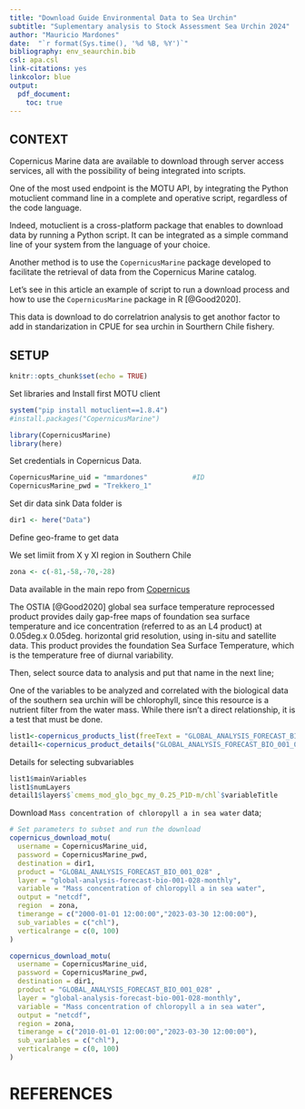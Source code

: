 ```yaml
---
title: "Download Guide Environmental Data to Sea Urchin"
subtitle: "Suplementary analysis to Stock Assessment Sea Urchin 2024"
author: "Mauricio Mardones"
date:  "`r format(Sys.time(), '%d %B, %Y')`"
bibliography: env_seaurchin.bib
csl: apa.csl
link-citations: yes
linkcolor: blue
output:
  pdf_document:
    toc: true
---
```

\pagebreak

## CONTEXT

Copernicus Marine data are available to download through server access services, all with the possibility of being integrated into scripts.
 
One of the most used endpoint is the MOTU API, by integrating the Python motuclient command line in a complete and operative script, regardless of the code language.
 
Indeed, motuclient is a cross-platform package that enables to download data by running a Python script. It can be integrated as a simple command line of your system from the language of your choice. 

Another method is to use the `CopernicusMarine` package developed to facilitate the retrieval of data from the Copernicus Marine catalog.
 
Let's see in this article an example of script to run a download process and how to use the `CopernicusMarine` package in R [@Good2020].

This data is download to do correlatrion analysis to get anothor factor to add in standarization in CPUE for sea urchin in Sourthern Chile fishery.

\pagebreak
## SETUP

```r
knitr::opts_chunk$set(echo = TRUE)
```
Set libraries and Install first MOTU client

```r
system("pip install motuclient==1.8.4")
#install.packages("CopernicusMarine")
```

```r
library(CopernicusMarine)
library(here)
```

Set credentials in Copernicus Data. 

```r
CopernicusMarine_uid = "mmardones"           #ID
CopernicusMarine_pwd = "Trekkero_1"
```

Set dir data sink
Data folder is
```r
dir1 <- here("Data")
```

Define geo-frame to get data

We set limiit from X y XI region in Southern Chile

```r
zona <- c(-81,-58,-70,-28)
```
Data available in the main repo from [Copernicus](https://data.marine.copernicus.eu/products)


The OSTIA [@Good2020] global sea surface temperature reprocessed product provides daily gap-free maps of foundation sea surface temperature and ice concentration (referred to as an L4 product) at 0.05deg.x 0.05deg. horizontal grid resolution, using in-situ and satellite data. This product provides the foundation Sea Surface Temperature, which is the temperature free of diurnal variability.

Then, select source data to analysis and put that name in the next line;


One of the variables to be analyzed and correlated with the biological data of the southern sea urchin will be chlorophyll, since this resource is a nutrient filter from the water mass. While there isn't a direct relationship, it is a test that must be done.

```r
list1<-copernicus_products_list(freeText = "GLOBAL_ANALYSIS_FORECAST_BIO_001_028")  
detail1<-copernicus_product_details("GLOBAL_ANALYSIS_FORECAST_BIO_001_02")
```

Details for selecting subvariables 

```r
list1$mainVariables
list1$numLayers
detail1$layers$`cmems_mod_glo_bgc_my_0.25_P1D-m/chl`$variableTitle

```

Download `Mass concentration of chloropyll a in sea water`  data;

```r
# Set parameters to subset and run the download 
copernicus_download_motu(
  username = CopernicusMarine_uid,
  password = CopernicusMarine_pwd,
  destination = dir1,
  product = "GLOBAL_ANALYSIS_FORECAST_BIO_001_028" ,
  layer = "global-analysis-forecast-bio-001-028-monthly",
  variable = "Mass concentration of chloropyll a in sea water",
  output = "netcdf",
  region  = zona,
  timerange = c("2000-01-01 12:00:00","2023-03-30 12:00:00"),
  sub_variables = c("chl"),
  verticalrange = c(0, 100)
)
```



```r
copernicus_download_motu(
  username = CopernicusMarine_uid,
  password = CopernicusMarine_pwd,
  destination = dir1,
  product = "GLOBAL_ANALYSIS_FORECAST_BIO_001_028" ,
  layer = "global-analysis-forecast-bio-001-028-monthly",
  variable = "Mass concentration of chloropyll a in sea water",
  output = "netcdf",
  region = zona,
  timerange = c("2010-01-01 12:00:00","2023-03-30 12:00:00"),
  sub_variables = c("chl"),
  verticalrange = c(0, 100)
)
```
\pagebreak
# REFERENCES


